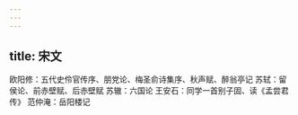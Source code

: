 ```yaml
---
---
---
```

title: 宋文
---




欧阳修：五代史伶官传序、朋党论、梅圣俞诗集序、秋声赋、醉翁亭记
苏轼：留侯论、前赤壁赋、后赤壁赋
苏辙：六国论
王安石：同学一首别子固、读《孟尝君传》
范仲淹：岳阳楼记